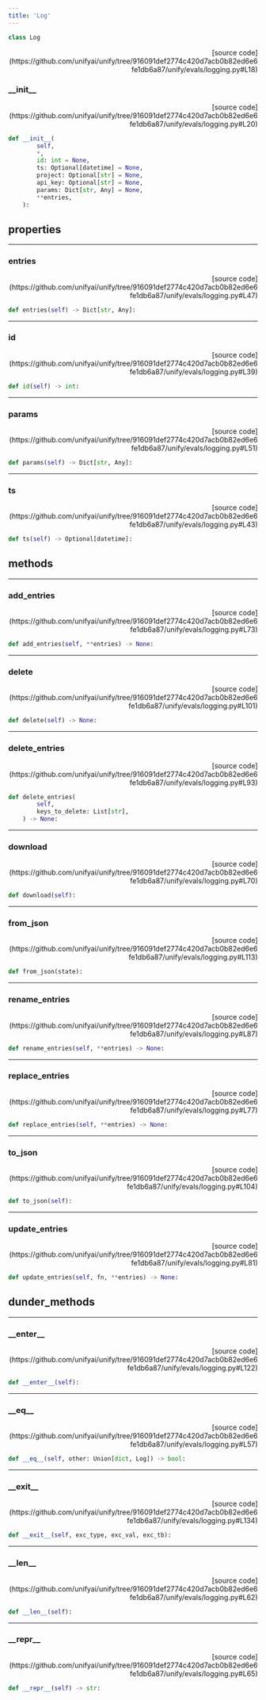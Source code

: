 ```yaml
---
title: 'Log'
---
```


```python
class Log
```

<p align="right">[source code](https://github.com/unifyai/unify/tree/916091def2774c420d7acb0b82ed6e6fe1db6a87/unify/evals/logging.py#L18)</p>



### \_\_init\_\_

<p align="right">[source code](https://github.com/unifyai/unify/tree/916091def2774c420d7acb0b82ed6e6fe1db6a87/unify/evals/logging.py#L20)</p>

```python
def __init__(
        self,
        *,
        id: int = None,
        ts: Optional[datetime] = None,
        project: Optional[str] = None,
        api_key: Optional[str] = None,
        params: Dict[str, Any] = None,
        **entries,
    ):
```



## properties

---

### entries

<p align="right">[source code](https://github.com/unifyai/unify/tree/916091def2774c420d7acb0b82ed6e6fe1db6a87/unify/evals/logging.py#L47)</p>

```python
def entries(self) -> Dict[str, Any]:
```



---

### id

<p align="right">[source code](https://github.com/unifyai/unify/tree/916091def2774c420d7acb0b82ed6e6fe1db6a87/unify/evals/logging.py#L39)</p>

```python
def id(self) -> int:
```



---

### params

<p align="right">[source code](https://github.com/unifyai/unify/tree/916091def2774c420d7acb0b82ed6e6fe1db6a87/unify/evals/logging.py#L51)</p>

```python
def params(self) -> Dict[str, Any]:
```



---

### ts

<p align="right">[source code](https://github.com/unifyai/unify/tree/916091def2774c420d7acb0b82ed6e6fe1db6a87/unify/evals/logging.py#L43)</p>

```python
def ts(self) -> Optional[datetime]:
```



## methods

---

### add\_entries

<p align="right">[source code](https://github.com/unifyai/unify/tree/916091def2774c420d7acb0b82ed6e6fe1db6a87/unify/evals/logging.py#L73)</p>

```python
def add_entries(self, **entries) -> None:
```



---

### delete

<p align="right">[source code](https://github.com/unifyai/unify/tree/916091def2774c420d7acb0b82ed6e6fe1db6a87/unify/evals/logging.py#L101)</p>

```python
def delete(self) -> None:
```



---

### delete\_entries

<p align="right">[source code](https://github.com/unifyai/unify/tree/916091def2774c420d7acb0b82ed6e6fe1db6a87/unify/evals/logging.py#L93)</p>

```python
def delete_entries(
        self,
        keys_to_delete: List[str],
    ) -> None:
```



---

### download

<p align="right">[source code](https://github.com/unifyai/unify/tree/916091def2774c420d7acb0b82ed6e6fe1db6a87/unify/evals/logging.py#L70)</p>

```python
def download(self):
```



---

### from\_json

<p align="right">[source code](https://github.com/unifyai/unify/tree/916091def2774c420d7acb0b82ed6e6fe1db6a87/unify/evals/logging.py#L113)</p>

```python
def from_json(state):
```



---

### rename\_entries

<p align="right">[source code](https://github.com/unifyai/unify/tree/916091def2774c420d7acb0b82ed6e6fe1db6a87/unify/evals/logging.py#L87)</p>

```python
def rename_entries(self, **entries) -> None:
```



---

### replace\_entries

<p align="right">[source code](https://github.com/unifyai/unify/tree/916091def2774c420d7acb0b82ed6e6fe1db6a87/unify/evals/logging.py#L77)</p>

```python
def replace_entries(self, **entries) -> None:
```



---

### to\_json

<p align="right">[source code](https://github.com/unifyai/unify/tree/916091def2774c420d7acb0b82ed6e6fe1db6a87/unify/evals/logging.py#L104)</p>

```python
def to_json(self):
```



---

### update\_entries

<p align="right">[source code](https://github.com/unifyai/unify/tree/916091def2774c420d7acb0b82ed6e6fe1db6a87/unify/evals/logging.py#L81)</p>

```python
def update_entries(self, fn, **entries) -> None:
```



## dunder_methods

---

### \_\_enter\_\_

<p align="right">[source code](https://github.com/unifyai/unify/tree/916091def2774c420d7acb0b82ed6e6fe1db6a87/unify/evals/logging.py#L122)</p>

```python
def __enter__(self):
```



---

### \_\_eq\_\_

<p align="right">[source code](https://github.com/unifyai/unify/tree/916091def2774c420d7acb0b82ed6e6fe1db6a87/unify/evals/logging.py#L57)</p>

```python
def __eq__(self, other: Union[dict, Log]) -> bool:
```



---

### \_\_exit\_\_

<p align="right">[source code](https://github.com/unifyai/unify/tree/916091def2774c420d7acb0b82ed6e6fe1db6a87/unify/evals/logging.py#L134)</p>

```python
def __exit__(self, exc_type, exc_val, exc_tb):
```



---

### \_\_len\_\_

<p align="right">[source code](https://github.com/unifyai/unify/tree/916091def2774c420d7acb0b82ed6e6fe1db6a87/unify/evals/logging.py#L62)</p>

```python
def __len__(self):
```



---

### \_\_repr\_\_

<p align="right">[source code](https://github.com/unifyai/unify/tree/916091def2774c420d7acb0b82ed6e6fe1db6a87/unify/evals/logging.py#L65)</p>

```python
def __repr__(self) -> str:
```

